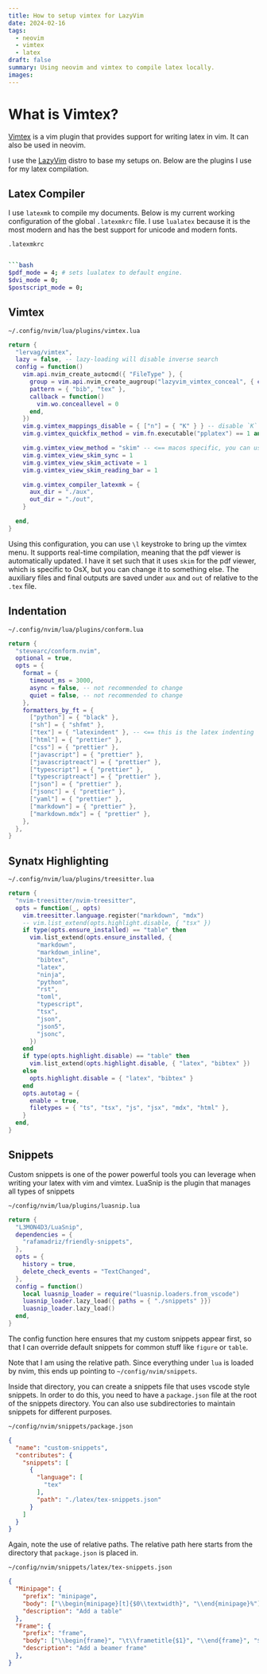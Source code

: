 ```yaml
---
title: How to setup vimtex for LazyVim
date: 2024-02-16
tags: 
  - neovim
  - vimtex
  - latex
draft: false
summary: Using neovim and vimtex to compile latex locally.
images: 
---
```


# What is Vimtex?
[Vimtex](https://github.com/lervag/vimtex) is a vim plugin that provides support for writing latex in vim.
It can also be used in neovim.

I use the [LazyVim](https://www.lazyvim.org) distro to base my setups on.
Below are the plugins I use for my latex compilation.

## Latex Compiler

I use `latexmk` to compile my documents.
Below is my current working configuration of the global `.latexmkrc` file.
I use `lualatex` because it is the most modern and has the best support for unicode and modern fonts.

`.latexmkrc`
```bash

```bash
$pdf_mode = 4; # sets lualatex to default engine.
$dvi_mode = 0;
$postscript_mode = 0;
```

## Vimtex

`~/.config/nvim/lua/plugins/vimtex.lua`
```lua
return {
  "lervag/vimtex",
  lazy = false, -- lazy-loading will disable inverse search
  config = function()
    vim.api.nvim_create_autocmd({ "FileType" }, {
      group = vim.api.nvim_create_augroup("lazyvim_vimtex_conceal", { clear = true }),
      pattern = { "bib", "tex" },
      callback = function()
        vim.wo.conceallevel = 0
      end,
    })
    vim.g.vimtex_mappings_disable = { ["n"] = { "K" } } -- disable `K` as it conflicts with LSP hover
    vim.g.vimtex_quickfix_method = vim.fn.executable("pplatex") == 1 and "pplatex" or "latexlog"

    vim.g.vimtex_view_method = "skim" -- <== macos specific, you can use zathura or sumatra or something else.
    vim.g.vimtex_view_skim_sync = 1
    vim.g.vimtex_view_skim_activate = 1
    vim.g.vimtex_view_skim_reading_bar = 1

    vim.g.vimtex_compiler_latexmk = {
      aux_dir = "./aux",
      out_dir = "./out",
    }

  end,
}
```

Using this configuration, you can use `\l` keystroke to bring up the vimtex menu.
It supports real-time compilation, meaning that the pdf viewer is automatically updated.
I have it set such that it uses `skim` for the pdf viewer, which is specific to OsX, but you can change it to something else.
The auxiliary files and final outputs are saved under `aux` and `out` of relative to the `.tex` file. 


## Indentation

`~/.config/nvim/lua/plugins/conform.lua`
```lua
return {
  "stevearc/conform.nvim",
  optional = true,
  opts = {
    format = {
      timeout_ms = 3000,
      async = false, -- not recommended to change
      quiet = false, -- not recommended to change
    },
    formatters_by_ft = {
      ["python"] = { "black" },
      ["sh"] = { "shfmt" },
      ["tex"] = { "latexindent" }, -- <== this is the latex indenting
      ["html"] = { "prettier" },
      ["css"] = { "prettier" },
      ["javascript"] = { "prettier" },
      ["javascriptreact"] = { "prettier" },
      ["typescript"] = { "prettier" },
      ["typescriptreact"] = { "prettier" },
      ["json"] = { "prettier" },
      ["jsonc"] = { "prettier" },
      ["yaml"] = { "prettier" },
      ["markdown"] = { "prettier" },
      ["markdown.mdx"] = { "prettier" },
    },
  },
}
```

## Synatx Highlighting

`~/.config/nvim/lua/plugins/treesitter.lua`
```lua
return {
  "nvim-treesitter/nvim-treesitter",
  opts = function(_, opts)
    vim.treesitter.language.register("markdown", "mdx")
    -- vim.list_extend(opts.highlight.disable, { "tsx" })
    if type(opts.ensure_installed) == "table" then
      vim.list_extend(opts.ensure_installed, {
        "markdown",
        "markdown_inline",
        "bibtex",
        "latex",
        "ninja",
        "python",
        "rst",
        "toml",
        "typescript",
        "tsx",
        "json",
        "json5",
        "jsonc",
      })
    end
    if type(opts.highlight.disable) == "table" then
      vim.list_extend(opts.highlight.disable, { "latex", "bibtex" })
    else
      opts.highlight.disable = { "latex", "bibtex" }
    end
    opts.autotag = {
      enable = true,
      filetypes = { "ts", "tsx", "js", "jsx", "mdx", "html" },
    }
  end,
}
```

## Snippets

Custom snippets is one of the power powerful tools you can leverage when writing your latex with vim and vimtex.
LuaSnip is the plugin that manages all types of snippets

`~/config/nvim/lua/plugins/luasnip.lua`
```lua
return {
  "L3MON4D3/LuaSnip",
  dependencies = {
    "rafamadriz/friendly-snippets",
  },
  opts = {
    history = true,
    delete_check_events = "TextChanged",
  },
  config = function()
    local luasnip_loader = require("luasnip.loaders.from_vscode")
    luasnip_loader.lazy_load({ paths = { "./snippets" }})
    luasnip_loader.lazy_load()
  end,
}
```

The config function here ensures that my custom snippets appear first,
so that I can override default snippets for common stuff like `figure` or `table`.

Note that I am using the relative path. 
Since everything under `lua` is loaded by nvim, this ends up pointing to `~/config/nvim/snippets`.

Inside that directory, you can create a snippets file that uses vscode style snippets.
In order to do this, you need to have a `package.json` file at the root of the snippets directory.
You can also use subdirectories to maintain snippets for different purposes.

`~/config/nvim/snippets/package.json`
```json
{
  "name": "custom-snippets",
  "contributes": {
    "snippets": [
      {
        "language": [
          "tex"
        ],
        "path": "./latex/tex-snippets.json"
      }
    ]
  }
}
```
Again, note the use of relative paths.
The relative path here starts from the directory that `package.json` is placed in.

`~/config/nvim/snippets/latex/tex-snippets.json`
```json
{
  "Minipage": {
    "prefix": "minipage",
    "body": ["\\begin{minipage}[t]{$0\\textwidth}", "\\end{minipage}%"],
    "description": "Add a table"
  },
  "Frame": {
    "prefix": "frame",
    "body": ["\\begin{frame}", "\t\\frametitle{$1}", "\\end{frame}", "$0"],
    "description": "Add a beamer frame"
  },
}
```
